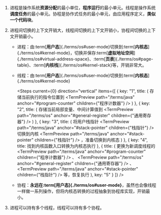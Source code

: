 
1. 进程是操作系统**资源分配**的最小单位，**程序运行**的最小单元。线程是操作系统**调度任务**的最小单元。协程是协作式任务的最小单元，由应用程序定义，**类似一个代码块**。
2. 进程间切换的上下文开销大，线程间切换的上下文开销小，协程间切换的上下文开销最小。

   - 进程：由:term[**用户态**]{./terms/os#user-mode}切换到:term[**内核态**]{./terms/os#kernel-mode}，切换并保存:term[**虚拟地址空间**]{./terms/os#virtual-address-space}、:term[**页表**]{./terms/os#page-table}、:term[**内核栈**]{./terms/os#kernel-stack}等，开销非常大。
   - 线程：由:term[**用户态**]{./terms/os#user-mode}切换到:term[**内核态**]{./terms/os#kernel-mode}

     <Steps
       current={0}
       direction="vertical"
       items={[
         {
           key: "1",
           title: (
             <Text>
               存储当前执行的指令位置到
               <TermPreview
                 path="/terms/java"
                 anchor="#program-counter"
                 children={"程序计数器"}
               />
             </Text>
           )
         },
         {
           key: "2",
           title: (
             <Text>
               存储当前局部变量、中间计算值到
               <TermPreview
                 path="/terms/os"
                 anchor="#general-register"
                 children={"通用寄存器"}
               />
             </Text>
           )
         },
         {
           key: "3",
           title: (
             <Text>
               将用户栈指针
               <TermPreview
                 path="/terms/java"
                 anchor="#stack-pointer"
                 children={"栈指针"}
               />
               切换到内核
               <TermPreview
                 path="/terms/java"
                 anchor="#stack-pointer"
                 children={"栈指针"}
               />
               ，准备切换到内核态
             </Text>
           )
         },
         {
           key: "4",
           title: <Text>找到内核函数入口转换为内核态执行</Text>
         },
         {
           title: (
             <Text>
               更换为新调度线程的
               <TermPreview
                 path="/terms/java"
                 anchor="#program-counter"
                 children={"程序计数器"}
               />
               、
               <TermPreview
                 path="/terms/os"
                 anchor="#general-register"
                 children={"通用寄存器"}
               />
               、
               <TermPreview
                 path="/terms/java"
                 anchor="#stack-pointer"
                 children={"栈指针"}
               />
               等，恢复执行
             </Text>
           ),
           key: "5"
         }
       ]}
     />

   - 协程：**永远在:term[**用户态**]{./terms/os#user-mode}**，虽然也会像线程一样做一系列操作，但将内核态转换的过程抽象到协程库实现，开销最小。

3. 进程可以持有多个线程，线程可以持有多个协程。
